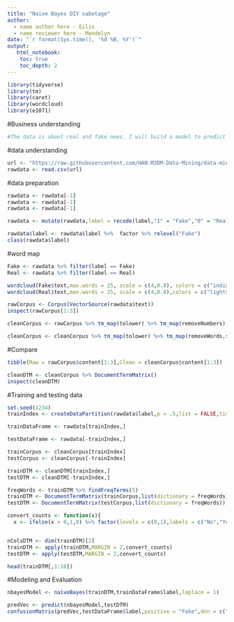 ```yaml
---
title: "Naive Bayes DIY sabotage"
author:
  - name author here - Eilis
  - name reviewer here - Mendelyn
date: "`r format(Sys.time(), '%d %B, %Y')`"
output:
   html_notebook:
    toc: true
    toc_depth: 2
---
```



```r
library(tidyverse)
library(tm)
library(caret)
library(wordcloud)
library(e1071)
```


#Business understanding
```r
#The data is about real and fake news. I will build a model to predict based on the words if it is a fake or real article. The data is large and messy so I have to do some cleaning. 
```

#data understanding

```r
url <- "https://raw.githubusercontent.com/HAN-M3DM-Data-Mining/data-mining-s2y2122-EilisLerpetre/master/datasets/NB-fakenews.csv"
rawdata <- read.csv(url)
```


#data preparation

```r
rawdata <- rawdata[-1]
rawdata <- rawdata[-1]
rawdata <- rawdata[-1]
```

```r
rawdata <- mutate(rawdata,label = recode(label,"1" = "Fake","0" = "Real"))
```


```r
rawdata$label <- rawdata$label %>%  factor %>% relevel("Fake")
class(rawdata$label)
```

#word map
```r
Fake <- rawdata %>% filter(label == Fake)
Real <- rawdata %>% filter(label == Real)
```

```r
wordcloud(Fake$text,max.words = 25, scale = c(4,0.8), colors = c("indianred1","indianred2","indianred3","indianred"))
wordcloud(Real$text,max.words = 25, scale = c(4,0.8),colors = c("lightsteelblue1","lightsteelblue2","lightsteelblue3","lightsteelblue"))
```



```r
rawCorpus <- Corpus(VectorSource(rawdata$text))
inspect(rawCorpus[1:3])
```


```r
cleanCorpus <- rawCorpus %>% tm_map(tolower) %>% tm_map(removeNumbers)
```

```r
cleanCorpus <- cleanCorpus %>% tm_map(tolower) %>% tm_map(removeWords,stopwords()) %>% tm_map(removePunctuation)
```



#Compare 
```r
tibble(Raw = rawCorpus$content[1:3],Clean = cleanCorpus$content[1:3])
```


```r
cleanDTM <- cleanCorpus %>% DocumentTermMatrix()
inspect(cleanDTM)
```


#Training and testing data
```r
set.seed(1234)
trainIndex <- createDataPartition(rawdata$label,p = .5,list = FALSE,times = 1)
```


```r
trainDataFrame <- rawdata[trainIndex,]
```


```r
testDataFrame <- rawdata[-trainIndex,]

trainCorpus <- cleanCorpus[trainIndex]
testCorpus <- cleanCorpus[-trainIndex]

trainDTM <- cleanDTM[trainIndex,]
testDTM <- cleanDTM[-trainIndex,]
```


```r
freqWords <- trainDTM %>% findFreqTerms(5)
trainDTM <- DocumentTermMatrix(trainCorpus,list(dictionary = freqWords))
testDTM <- DocumentTermMatrix(testCorpus,list(dictionary = freqWords))

```


```r
convert_counts <- function(x){
  x <- ifelse(x > 0,1,0) %>% factor(levels = c(0,1),labels = c("No","Yes"))}


nColsDTM <- dim(trainDTM)[2]
trainDTM <- apply(trainDTM,MARGIN = 2,convert_counts)
testDTM <- apply(testDTM,MARGIN = 2,convert_counts)

head(trainDTM[,1:10])
```

#Modeling and Evaluation
```r
nbayesModel <- naiveBayes(trainDTM,trainDataFrame$label,laplace = 1)
```


```r
predVec <- predict(nbayesModel,testDTM)
confusionMatrix(predVec,testDataFrame$label,positive = "Fake",dnn = c("Prediction","True"))
```

